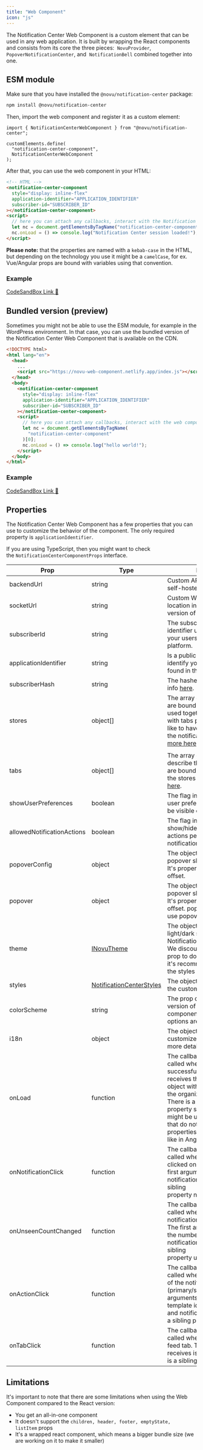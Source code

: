 ```yaml
---
title: "Web Component"
icon: "js"
---
```


The Notification Center Web Component is a custom element that can be used in any web application. It is built by wrapping the React components and consists from its core the three pieces:  `NovuProvider`,  `PopoverNotificationCenter`, and  `NotificationBell` combined together into one.

## ESM module[](https://docs.novu.co/notification-center/web-component#esm-module)

Make sure that you have installed the `@novu/notification-center` package:

```bash
npm install @novu/notification-center

```

Then, import the web component and register it as a custom element:

```tsx
import { NotificationCenterWebComponent } from "@novu/notification-center";

customElements.define(
  "notification-center-component",
  NotificationCenterWebComponent
);
```

After that, you can use the web component in your HTML:

```html
<!-- HTML -->
<notification-center-component
  style="display: inline-flex"
  application-identifier="APPLICATION_IDENTIFIER"
  subscriber-id="SUBSCRIBER_ID"
></notification-center-component>
<script>
  // here you can attach any callbacks, interact with the Notification Center Web Component API
  let nc = document.getElementsByTagName("notification-center-component")[0];
  nc.onLoad = () => console.log("Notification Center session loaded!");
</script>
```

**Please note:** that the properties are named with a `kebab-case` in the HTML, but depending on the technology you use it might be a `camelCase`, for ex. Vue/Angular props are bound with variables using that convention.

### Example

[CodeSandBox Link 🔗](https://codesandbox.io/s/novu-web-component-esm-rltcr5)

## Bundled version (preview)

Sometimes you might not be able to use the ESM module, for example in the WordPress environment. In that case, you can use the bundled version of the Notification Center Web Component that is available on the CDN.

```html
<!DOCTYPE html>
<html lang="en">
  <head>
    ...
    <script src="https://novu-web-component.netlify.app/index.js"></script>
  </head>
  <body>
    <notification-center-component
      style="display: inline-flex"
      application-identifier="APPLICATION_IDENTIFIER"
      subscriber-id="SUBSCRIBER_ID"
    ></notification-center-component>
    <script>
      // here you can attach any callbacks, interact with the web component API
      let nc = document.getElementsByTagName(
        "notification-center-component"
      )[0];
      nc.onLoad = () => console.log("hello world!");
    </script>
  </body>
</html>
```

### Example

[CodeSandBox Link 🔗](https://codesandbox.io/s/novu-web-component-bundled-rgrj5r?file=/index.html)

## Properties

The Notification Center Web Component has a few properties that you can use to customize the behavior of the component. The only required property is `applicationIdentifier`.

If you are using TypeScript, then you might want to check the `NotificationCenterComponentProps` interface.

| Prop                       | Type                                                                                         | Description                                                                                                                                                                                                                                                                                                  |
| -------------------------- | -------------------------------------------------------------------------------------------- | ------------------------------------------------------------------------------------------------------------------------------------------------------------------------------------------------------------------------------------------------------------------------------------------------------------ |
| backendUrl                 | string                                                                                       | Custom API location in case of self-hosted version of Novu.                                                                                                                                                                                                                                                  |
| socketUrl                  | string                                                                                       | Custom WebSocket Service location in case of self-hosted version of Novu.                                                                                                                                                                                                                                    |
| subscriberId               | string                                                                                       | The subscriberId is a custom identifier used when identifying your users within the Novu platform.                                                                                                                                                                                                           |
| applicationIdentifier      | string                                                                                       | Is a public identifier used to identify your application, can be found in the Novu Admin panel.                                                                                                                                                                                                              |
| subscriberHash             | string                                                                                       | The hashed subscriber id, more info [here](/notification-center/client/react/get-started#hmac-encryption).                                                                                                                                                                                                   |
| stores                     | object[]                                                                                     | The array of the store items that are bound with the feed, it's used together with tabs property if you would like to have separate feeds in the notification center. [Read more here](/notification-center/client/react/multiple-tabs)                                                                      |
|                            |
| tabs                       | object[]                                                                                     | The array of items that do describe the tabs/feeds, they are bound with the stores property. [Read more here](/notification-center/client/react/multiple-tabs).                                                                                                                                              |
| showUserPreferences        | boolean                                                                                      | The flag indicating whether the user preference settings should be visible or not.                                                                                                                                                                                                                           |
| allowedNotificationActions | boolean                                                                                      | The flag indicating whether to show/hide the dots menu for actions performed on a notification.                                                                                                                                                                                                              |
| popoverConfig              | object                                                                                       | The object defining how the popover should be positioned. It's properties are position and offset.                                                                                                                                                                                                           |
| popover                    | object                                                                                       | The object defining how the popover should be positioned. It's properties are position and offset. popover is deprecated, use popoverConfig instead.                                                                                                                                                         |
| theme                      | [INovuTheme](/notification-center/client/react/api-reference#the-theme-interface)            | The object defining the the light/dark styles of the Notification Center component. We discourage you to use this prop to do the styling, instead it's recommended to use the styles property.                                                                                                               |
| styles                     | [NotificationCenterStyles](/notification-center/client/react/api-reference#styles-interface) | The object allows you to define the custom CSS code.                                                                                                                                                                                                                                                         |
| colorScheme                | string                                                                                       | The prop defines which color version of the styles the component should set. The options are light and dark.                                                                                                                                                                                                 |
| i18n                       | object                                                                                       | The object allowing to customize the UI language, more details [here](/notification-center/client/react/customization#customize-the-ui-language).                                                                                                                                                            |
| onLoad                     | function                                                                                     | The callback function that is called when the session is successfully initiated. It receives the first argument object with the organization property. There is a sibling property sessionLoaded that might be used in environments that do not allow to use properties with the prefix on, like in Angular. |
| onNotificationClick        | function                                                                                     | The callback function that is called when the user has clicked on the notification. The first argument it receives is the notification object. There is a sibling property notificationClicked.                                                                                                              |
| onUnseenCountChanged       | function                                                                                     | The callback function that is called when the unseen notifications count changes. The first argument it receives is the number of unseen notifications count. There is a sibling property unseenCountChanged.                                                                                                |
| onActionClick              | function                                                                                     | The callback function that is called when user clicks on one of the notification buttons (primary/secondary). The arguments it receives are: template identifier, button type, and notification object. There is a sibling property actionClicked.                                                           |
| onTabClick                 | function                                                                                     | The callback function that is called when user clicks on the feed tab. The first arguments it receives is the tab object. There is a sibling property tabClicked.                                                                                                                                            |

## Limitations

It's important to note that there are some limitations when using the Web Component compared to the React version:

- You get an all-in-one component
- It doesn't support the `children, header, footer, emptyState, listItem` props
- It's a wrapped react component, which means a bigger bundle size (we are working on it to make it smaller)
